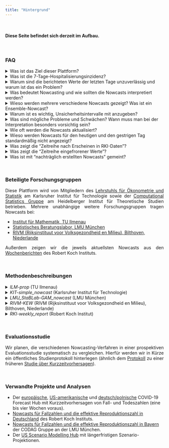```yaml
---
title: "Hintergrund"
---
```


<style>
p {
  text-align: justify;
}

blockquote {
  text-align: justify;
  font-size: 10pt;
}
</style>

<br>

#### Diese Seite befindet sich derzeit im Aufbau.

<br>

### FAQ

<details><summary>Was ist das Ziel dieser Plattform?</summary>
<blockquote>
Das Hauptziel dieses Projekts besteht darin, die Werte der 7-Tages-Hospitalisierungsinzidenz für Deutschland und die Bundesländer zuverlässig zu schätzen und aus vorläufigen Daten aktuelle Trends herauszuarbeiten. Die häufig angegebenen jeweils neuesten Werte der rohen Hospitalisierungsinzidenz unterschätzen die entsprechende wahre Zahl der Hospitalisierungen (siehe dazu die Antworten zu den weiteren Fragen). Nowcast-Korrekturen dieser Zahlen erlauben eine bessere Einschätzung der derzeitigen epidemischen Lage.
<br>
Gleichzeitig haben wir ein wissenschaftliches Interesse, verschiedene Nowcasting-Verfahren miteinander zu vergleichen und zu untersuchen, ob die Kombination verschiedener Nowcasts zu verlässlicheren Ergebnissen führt.
</blockquote>
</details>

<details><summary>Was ist die 7-Tage-Hospitalisierungsinzidenz?</summary>
<blockquote>
Wir richten uns hier nach der Definition des Robert-Koch-Instituts. Die heutige 7-Tage-Hospitalisierungsinzidenz ist die Anzahl an hospitalisierten COVID-19 Fällen (absolut oder pro 100.000 Einwohner) deren Meldedatum, also das Datum an dem das lokale Gesundheitsamt die zugehörige COVID-19 Infektion elektronisch erfasst hat, in den 7 vorangegangenen Tagen liegt. Es handelt sich also *nicht* um die Zahl der neuen Hospitalisierungen in den letzten 7 Tagen. Auch berücksichtigt die 7-Tage-Hospitalisierungsinzidenz nicht, ob der Hospitalisierungsgrund COVID-19 oder ein anderer ist.
<br>
Weitere Informationen sowie die aktuellen und vergangenen 7-Tage-Hospitalisierungsinzidenzen finden sich auf der [GitHub Seite des Robert Koch-Instituts](https://github.com/robert-koch-institut/COVID-19-Hospitalisierungen_in_Deutschland){target="_blank"}.
</blockquote>
</details>

<details><summary>Warum sind die berichteten Werte der letzten Tage unzuverlässig und warum ist das ein Problem?</summary>
<blockquote>
Zwischen dem Meldedatum und dem Datum, an welchem ein hospitalisierter Fall vom Robert Koch-Institut in die 7-Tage-Hospitalisierungsinzidenz aufgenommen wird, können mehrere Tage oder sogar Wochen vergehen. Hier spielen mehrere Faktoren eine Rolle. Erstens kann es sein, dass eine Person am Meldedatum nicht in einem Zustand ist, der eine Hospitalisierung erfordert, jedoch später hospitalisiert werden muss. In diesem Fall wird rückwirkend die Zahl der Hospitalisierungen für das entsprechende Meldedatum um eins erhöht. Zweitens kann es Meldeverzüge zwischen dem tatsächlichen Hospitalisierungsdatum und der Erfassung der Hospitalisierungen in den Daten des RKI geben.
<br>
Deswegen werden die täglichen nach Meldedatum ausgewiesenen Hospitalisierungen in der Regel nachträglich nach oben korrigiert. Die meisten Nachtragungen erfolgen innerhalb von wenigen Tagen, sodass vor allem die Werte der jeweils letzten Tage betroffen sind. Diese unterschätzen die tatsächlichen Hospitalisierungen oft deutlich (siehe z.B. [diesen Nachrichtenartikel](https://www.ndr.de/nachrichten/info/Hospitalisierungsrate-zeigt-nur-noch-die-Haelfte-der-Corona-Patienten,hospitalisierungsrate102.html){target="_blank"} des NDR oder [CODAG-Bericht Nr. 21](https://www.covid19.statistik.uni-muenchen.de/pdfs/codag-bericht-21.pdf){target="_blank"} der LMU München). Das macht es sehr schwierig, aktuelle Tendenzen aus der rohen 7-Tage-Hospitalisierungsinzidenz abzulesen. Insbesondere kann der Eindruck einer fallenden Hospitalisierungsinzidenz entstehen, selbst wenn diese in Wirklichkeit steigt.
</blockquote>
</details>

<details><summary>Was bedeutet Nowcasting und wie sollten die Nowcasts interpretiert werden?</summary>
<blockquote>
Nowcasting bezeichnet ein statistisches Korrekturverfahren, das ausgehend von vorläufigen Messungen schätzt, welchen Wert die selben Größen in einer späteren finalen Version eines Datensatzes annehmen werden. In unserem Anwendunsfall schätzen wir beruhend auf den Hospitalisierungen, die bis zum heutigen Tag für ein bestimmtes Meldedatum (siehe oben) bekannt geworden sind, wie hoch die Zahl der Hospitalisierungen für dieses Datum nach Vorliegen aller Meldungen insgesamt liegen wird. Dabei werden Daten aus der Vergangenheit mit vollständiger Information genutzt.  
<br>
Klassischerweise bezieht sich Nowcasting auf Ereignisse, die bereits eingetreten sind, aber noch nicht vollständig gemessen oder erfasst sind. Bei COVID-19-Fallzahlen schätzt man mittels Nowcasting-Verfahren beispielsweise, wie viele Infektionen insgesamt an einem bestimmten Tag erfasst worden sind bevor diese Daten vollständig an zentraler Stelle zusammengetragen sind. Im Fall der Hospitalisierungen trifft dies nicht ganz zu, denn es ist möglich, dass Hospitalisierungen, die einem bestimmten (Fall-)Meldedatum zuzuordnen sind zum Zeitpunkt des Nowcasts noch gar nicht passiert sind. Wir verwenden dennoch den Begriff des *Nowcasting*, der sich auch für diese Art von Analyse eingebürgert hat.
<br>
Die hier präsentierten Nowcasts sollten als Wahrscheinlichkeitsaussagen interpretiert werden. Eine exakte Bestimmung der tatsächlichen Hospitalisierungszahl ist nicht möglich und Nowcasts geben lediglich einen Bereich wahrscheinlicher Werte an (siehe unten).
</blockquote>
</details>

<details><summary>Wieso werden mehrere verschiedene Nowcasts gezeigt? Was ist ein Ensemble-Nowcast?</summary>
<blockquote>
Bei der Erstellung von Nowcasts wird stets eine Reihe von Annahmen getroffen. Zudem können unterschiedliche Modelle unterschiedliche zusätzliche Datenquellen mit einbeziehen. Daher können sich die Ergebnisse verschiedener Verfahren unterscheiden, und es ist es sinnvoll, mehrere Nowcasts zu vergleichen und die Bandbreite der Vorhersagen zu berücksichtigen. Zudem kann es vorteilhaft sein, verschiedene Nowcasts in einem sogenannten Ensemble-Nowcast zusammenzuführen, um eine robustere Schätzung zu erhalten. Dies hat sich beispielsweise in der [Wettervorhersage](https://www.science.org/doi/abs/10.1126/science.1115255){target="_blank"}, aber auch in [epidemiologischen Anwendungen](https://www.medrxiv.org/content/10.1101/2021.02.03.21250974v2){target="_blank"} bewährt.
</blockquote>
</details>

<details><summary>Warum ist es wichtig, Unsicherheitsintervalle mit anzugeben?</summary>
<blockquote>
Kein Modell ist perfekt und die genaue Zahl der Hospitalisierungen zu einem bestimmten Meldedatum kann nicht exakt vorhergesagt werden. Die Nowcasts, die hier dargestellt werden, quantifizieren deshalb explizit ihre Unsicherheit, d.h. geben mit an, als wie verlässlich sie ihre eigene Schätzung ansehen. Dies geschieht mittels Intervallen, die den wahren Wert mit einer bestimmten Wahrscheinlichkeit (50% oder 95%) enthalten sollen.
</blockquote>
</details>

<details><summary>Was sind mögliche Probleme und Schwächen? Wann muss man bei der Interpretation besonders vorsichtig sein?</summary>
<blockquote>
Die zentrale Annahme, auf der die meisten Nowcasts beruhen ist, dass die Verzögerungen zwischen Meldedatum und Erscheinen einer Hospitalisierung in den Daten des RKI auch in Zukunft ähnlichen Mustern folgen werden wie in der Vergangenheit. Ist dies nicht mehr der Fall, etwa aufgrund gewichtiger Änderungen der Teststrategie oder einer Überlastung der Gesundheitsämter, so kann die Qualität der Nowcasts beeinträchtigt werden.
</blockquote>
</details>

<details><summary>Wie oft werden die Nowcasts aktualisiert?</summary>
<blockquote>
Die Nowcasts werden werktäglich aktualisiert (Montag bis Freitag). Solange ein Team seinen Nowcast noch nicht aktualisiert hat wird der Nowcast des Vortages angezeigt (oder der neueste Nowcast aus den letzten sieben Tagen). Zum Beispiel wird der RKI-Nowcast derzeit nur donnerstags aktualisiert, wenn der neue Wochenbericht erscheint. Wir zeigen diesen Nowcast jeweils bis eine neuere Fassung erscheint.
</blockquote>
</details>

<details><summary>Wieso werden Nowcasts für den heutigen und den gestrigen Tag standardmäßig nicht angezeigt?</summary>
<blockquote>
Für den heutigen und gestrigen Tag werden besonders viele Fälle nachgemeldet. Dadurch sind auch die Nowcasts für diese Tage weniger zuverlässig als für Tage, die weiter in der Vergangenheit liegen. Wir zeigen die Nowcasts für den heutigen und gestrigen Tag aus diesem Grund standardmäßig nicht an und empfehlen, sie sehr vorsichtig zu interpretieren.
</blockquote>
</details>

<details><summary>Was zeigt die "Zeitreihe nach Erscheinen in RKI-Daten"?</summary>
<blockquote>
Eine Alternative zum Nowcast der Hospitalisierungsinzidenz nach Meldedatum (also dem Datum, an dem die Infektion im lokale Gesundheitsamt elektronisch erfasst wurde, siehe oben) ist es, Hospitalisierungszahlen nach dem Zeitpunkt ihres Auftauchens im Datensatz des RKI zu aggregieren. Diese Zahlen ändern sich in den darauffolgenden Tagen nicht mehr, sodass Trends einfacher zu interpretieren sind. Die resultierende Kurve ist gegenüber der 7-Tages-Inzidenz nach Meldedatum in der Regel nach rechts verschoben, da es oft eine Verzögerung zwischen dem Meldedatum und dem Auftauchen einer Hospitalisierung in den Daten gibt.
</blockquote>
</details>

<details><summary>Was zeigt die "Zeitreihe eingefrorener Werte"?</summary>
<blockquote>
Eine weitere Alternative zum Nowcasting besteht darin, für jedes Meldedatum die 7-Tage-Hospitalisierungsinzidenz gemäß des Datenstandes am jeweiligen Datum zu zeigen. Hierdurch sind alle gezeigten Werte ähnlich unvollständig und somit besser über die Zeit hinweg vergleichbar. Ein Nachteil dieser Herangehensweise ist, dass nur ein Teil der bereits verfügbaren Information genutzt wird.
</blockquote>
</details>

<details><summary>Was ist mit "nachträglich erstellten Nowcasts" gemeint?</summary>
<blockquote>
Das Hauptziel dieses Projekts ist es, Nowcasts in Echtzeit zur Verfügung zu stellen um eine verbesserte Lageeinschätzung zu ermöglichen. Um verschiedene Modellierungsansätze besser wissenschaftlich vergleichen zu können, sammeln wir aber auch Nowcasts, die rückwirkend erzeugt wurden. So können wir evaluieren, wie diese in der Vergangenheit abgeschnitten hätten. Wichtig für einen fairen Vergleich ist hierbei, dass auch bei den nachträglich erstellten Nowcasts nur Daten in das Modell einfließen, die zum jeweiligen Nowcast-Zeitpunkt bereits verfügbar waren.
</blockquote>
</details>

<br>

### Beteiligte Forschungsgruppen

Diese Plattform wird von Mitgliedern des [Lehrstuhls für Ökonometrie und Statistik](https://statistik.econ.kit.edu/index.php){target="_blank"} am Karlsruher Institut für Technologie sowie der [Computational Statistics Gruppe](https://www.h-its.org/de/forschung/cst/) am Heidelberger Institut für Theoretische Studien betrieben. Mehrere unabhängige weitere Forschungsgruppen tragen Nowcasts bei:

- [Institut für Mathematik, TU Ilmenau](https://www.tu-ilmenau.de/stochastik/){target="_blank"}
- [Statistisches Beratungslabor, LMU München](https://corona.stat.uni-muenchen.de/){target="_blank"}
- [RIVM (Rijksinstituut voor Volksgezondheid en Milieu), Bilthoven, Niederlande](https://www.rivm.nl/en){target="_blank"}


Außerdem zeigen wir die jeweils aktuellsten Nowcasts aus den [Wochenberichten](https://www.rki.de/DE/Content/InfAZ/N/Neuartiges_Coronavirus/Situationsberichte/Gesamt.html){target="_blank"} des Robert Koch Instituts.

<br>

### Methodenbeschreibungen

<details><summary>*ILM-prop* (TU Ilmenau)</summary>
<blockquote>
Diese Nowcasts verwenden die in der Vergangenheit beobachteten an der 7-Tage-Inzidenz der COVID-19 Fällen anteiligen 7-Tage-Hospitalisierungsinzidenz nach einer, zwei usw. Wochen. Von der heute bekannten 7-Tage-Inzidenz werden dann diese Anteile berechnet und aufsummiert um die finale Anzahl an 7-Tage-Hospitalisierungen vorherzusagen. Die Unsicherheit wird durch Anwendung der Methode auf vergangene Zeitpunkte quantifiziert, wobei eine Log-Normalverteilung (Altersgruppen) beziehungsweise Normalverteilung (Summe über alle Altersgruppen) für die Vorhersagefehler angesetzt wird.
<br>
Die Hauptannahme dieses Verfahrens ist, dass sich der Anteil von Hospitalisierungen an der 7-Tage-Inzidenz und die Verzüge von Meldedatum des Falls bis dieser in den RKI-Daten erscheint nur langsam ändert.
</blockquote>
</details>

<details><summary>*KIT-simple_nowcast* (Karlsruher Institut für Technologie)</summary>
<blockquote>
Das Nowcasting beruht auf einer einfachen Schätzung der Verteilung der Verzögerungsdauern zwischen Meldedatum und Erscheinen einer Hospitalisierung in den RKI-Daten (basierend auf den letzten 50 Tagen). Aus diesen werden Multiplikationsfaktoren abgeleitet, mit denen die jeweils unvollständigen aktuellsten Beobachtungen nach oben korrigiert werden. Um die Nowcast-Unsicherheit zu beurteilen werden derartige korrigierte Werte auch für vergangene Zeitpunkte (basierend jeweils auf der damals verfügbaren Information) generiert und mit den entsprechenden später gemachten Beobachtungen verglichen. Hierfür wird eine negative Binomialverteilung angenommen, deren Streuungsparameter vom zeitlichen Abstand zwischen Meldedatum und Zeitpunkt des Nowcats abhängt. Die Schätzung der Streuungsparameter erfolgt mittels der Maximum Likelihood-Methode.
<br>
Dieses Verfahren ist bewusst einfach gehalten. Die zentrale Annahme besteht darin, dass die Struktur der Meldeverzüge zeitlich stabil bleibt. Z.B. Wochentagseffekte oder Entwicklungen der Fallzahlen werden nicht berücksichtigt.
</blockquote>
</details>


<details><summary>*LMU_StaBLab-GAM_nowcast* (LMU München)</summary>
<blockquote>
Die Nowcasts beruhen auf einem generalisierten additiven Modell und der sequenziellen Multinomialstruktur der zeitlichen Verzögerungen. Das Modell ist eine geringfügig angepasste Version des Verfahrens von [Schneble et al. (2020)](https://onlinelibrary.wiley.com/doi/full/10.1002/bimj.202000143){target="_blank"} zum Nowcasting von tödlich verlaufenden Infektionen.
</blockquote>
</details>




<details><summary>*RIVM-KEW* (RIVM (Rijksinstituut voor Volksgezondheid en Milieu), Bilthoven, Niederlande)</summary>
<blockquote>
Dieses Modell ist eine vereinfachte Version des Verfahrens von van de Kassteele, Eilers und Wallinga ([Epidemiology, 2019](https://doi.org/10.1097/ede.0000000000001050){target="_blank"}). Für die berichteten Zählwerte pro Meldedatum und Verzögerung wird eine negative Binomialverteilung angenommen. Die erwarteten Werte werden mittels einer zweidimensionalen P-Spline-Oberfläche und weiteren Kovariablen modelliert. Diese Oberfläche wird für die noch nicht beobachteten Kombinationen von Datums- und Verzögerungswert extrapoliert. Der Nowcast für ein Meldedatum entspricht dann der Summe über die entsprechenden beobachteten und extrapolierten Zählwerte pro Verzögerungsdauer. Vorhersageintervalle werden per Monte-Carlo-Simulation aus der entsprechenden prädiktiven Verteilung generiert. Die vereinfachte Version des Modells enthält keine Interaktionsterme für Kalenderzeit und Verzögerung und keine Unimodalitäts- oder Boundary-Restriktionen. Das Modell wird mittels des R-Pakets [mgcv](https://cran.r-project.org/web/packages/mgcv/index.html){target="_blank"} angepasst.
</blockquote>
</details>

<details><summary>*RKI-weekly_report* (Robert Koch Institut)</summary>
<blockquote>
Hierbei handelt es sich um Schätzungen, die jeweils Donnerstags in den [Wochenberichten des Robert Koch Instituts](https://www.rki.de/DE/Content/InfAZ/N/Neuartiges_Coronavirus/Situationsberichte/Gesamt.html){target="_blank"} veröffentlicht werden. Diese basieren auf einer modifizierten Variante der [Nowcastingberechnung zur 7-Tage-Inzidenz](https://www.rki.de/DE/Content/InfAZ/N/Neuartiges_Coronavirus/Projekte_RKI/Nowcasting.html){target="_blank"}.
<br>
Da die Nowcast-Schätzung des RKI derzeit nur über den Wochenbericht kommuniziert wird wird sie für diese Plattform aus der jeweiligen Grafik ausgelesen, was zu kleineren Ungenauigkeiten führen kann.
</blockquote>
</details>

<br>

### Evaluationsstudie

Wir planen, die verschiedenen Nowcasting-Verfahren in einer prospektiven Evaluationsstudie systematisch zu vergleichen. Hierfür werden wir in Kürze ein öffentliches Studienprotokoll hinterlegen (ähnlich dem [Protokoll](https://osf.io/zkdvb/){target="_blank"} zu einer früheren [Studie über Kurzzeitvorhersagen](https://www.nature.com/articles/s41467-021-25207-0){target="_blank"}).

<br>

### Verwandte Projekte und Analysen

- Der [europäische](https://covid19forecasthub.eu/){target="_blank"}, [US-amerikanische](https://covid19forecasthub.org/){target="_blank"} und [deutsch/polnische](https://kitmetricslab.github.io/forecasthub/){target="_blank"} COVID-19 Forecast Hub mit Kurzzeitvorhersagen von Fall- und Todeszahlen (eine bis vier Wochen voraus).
- [Nowcasts für Fallzahlen und die effektive Reproduktionszahl in Deutschland](https://www.rki.de/DE/Content/InfAZ/N/Neuartiges_Coronavirus/Projekte_RKI/Nowcasting.html){target="_blank"} des Robert Koch Instituts.
- [Nowcasts für Fallzahlen und die effektive Reproduktionszahl in Bayern](https://corona.stat.uni-muenchen.de/nowcast/){target="_blank"} der CODAG Gruppe an der LMU München.
- Der [US Scenario Modelling Hub](https://covid19scenariomodelinghub.org/){target="_blank"} mit längerfristigen Szenario-Projektionen.
